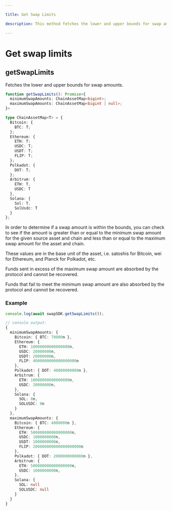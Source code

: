 ```yaml
---

title: Get Swap Limits

description: This method fetches the lower and upper bounds for swap amounts.

---
```




# Get swap limits

## getSwapLimits

Fetches the lower and upper bounds for swap amounts.

```typescript copy
function getSwapLimits(): Promise<{
  minimumSwapAmounts: ChainAssetMap<bigint>;
  maximumSwapAmounts: ChainAssetMap<bigint | null>;
}>

type ChainAssetMap<T> = {
  Bitcoin: {
    BTC: T;
  };
  Ethereum: {
    ETH: T;
    USDC: T;
    USDT: T;
    FLIP: T;
  };
  Polkadot: {
    DOT: T;
  };
  Arbitrum: {
    ETH: T,
    USDC: T
  },
  Solana: {
    Sol: T,
    SolUsdc: T
  }
};
```

In order to determine if a swap amount is within the bounds, you can check to
see if the amount is greater than or equal to the minimum swap amount for the
given source asset and chain and less than or equal to the maximum swap amount
for the asset and chain.

These values are in the base unit of the asset, i.e. satoshis for Bitcoin, wei
for Ethereum, and Planck for Polkadot, etc.

<Callout type="warning">
<p>
Funds sent in excess of the maximum swap amount are absorbed by the protocol and
cannot be recovered.
</p>
<p>
Funds that fail to meet the minimum swap amount are also absorbed by the
protocol and cannot be recovered.
</p>
</Callout>

### Example


```typescript copy
console.log(await swapSDK.getSwapLimits());
```

```typescript copy
// console output:
{
  minimumSwapAmounts: {
    Bitcoin: { BTC: 70000n },
    Ethereum: {
      ETH: 10000000000000000n,
      USDC: 20000000n,
      USDT: 20000000n,
      FLIP: 4000000000000000000n
    },
    Polkadot: { DOT: 40000000000n },
    Arbitrum: {
      ETH: 10000000000000000n,
      USDC: 20000000n,
    },
    Solana: {
      SOL: 0n,
      SOLUSDC: 0n
    }
  },
  maximumSwapAmounts: {
    Bitcoin: { BTC: 4000000n },
    Ethereum: {
      ETH: 500000000000000000n,
      USDC: 1000000000n,
      USDT: 1000000000n,
      FLIP: 200000000000000000000n
    },
    Polkadot: { DOT: 2000000000000n },
    Arbitrum: {
      ETH: 500000000000000000n,
      USDC: 1000000000n,
    },
    Solana: {
      SOL: null
      SOLUSDC: null
    }
  }
}
```
